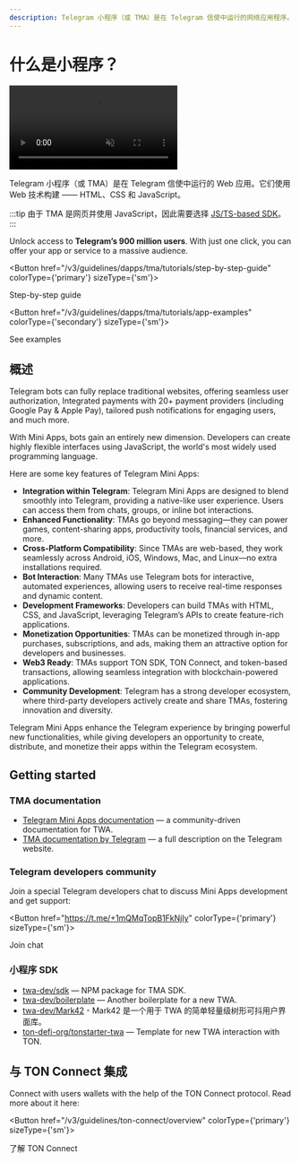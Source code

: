 ```yaml
---
description: Telegram 小程序（或 TMA）是在 Telegram 信使中运行的网络应用程序。它们使用网页技术（HTML、CSS 和 JavaScript）构建。
---
```



# 什么是小程序？

<div style={{width: '100%', textAlign:'center', margin: '10pt auto'}}>
  <video style={{width: '100%',maxWidth: '600px', borderRadius: '10pt'}} muted={true} autoPlay={true} loop={true}>
    <source src="/files/twa.mp4" type="video/mp4" />

```
Your browser does not support the video tag.
```

</video>
</div>

Telegram 小程序（或 TMA）是在 Telegram 信使中运行的 Web 应用。它们使用 Web 技术构建 —— HTML、CSS 和 JavaScript。

:::tip
由于 TMA 是网页并使用 JavaScript，因此需要选择 [JS/TS-based SDK](/v3/guidelines/dapps/apis-sdks/sdk#typescript--javascript)。
:::

Unlock access to **Telegram’s 900 million users**. With just one click, you can offer your app or service to a massive audience.

<Button href="/v3/guidelines/dapps/tma/tutorials/step-by-step-guide" colorType={'primary'} sizeType={'sm'}>

Step-by-step guide

</Button>

<Button href="/v3/guidelines/dapps/tma/tutorials/app-examples" colorType={'secondary'} sizeType={'sm'}>

See examples

</Button>

## 概述

Telegram bots can fully replace traditional websites, offering seamless user authorization, Integrated payments with 20+ payment providers (including Google Pay & Apple Pay), tailored push notifications for engaging users, and much more.

With Mini Apps, bots gain an entirely new dimension. Developers can create highly flexible interfaces using JavaScript, the world's most widely used programming language.

Here are some key features of Telegram Mini Apps:

- **Integration within Telegram**: Telegram Mini Apps are designed to blend smoothly into Telegram, providing a native-like user experience. Users can access them from chats, groups, or inline bot interactions.
- **Enhanced Functionality**: TMAs go beyond messaging—they can power games, content-sharing apps, productivity tools, financial services, and more.
- **Cross-Platform Compatibility**: Since TMAs are web-based, they work seamlessly across Android, iOS, Windows, Mac, and Linux—no extra installations required.
- **Bot Interaction**: Many TMAs use Telegram bots for interactive, automated experiences, allowing users to receive real-time responses and dynamic content.
- **Development Frameworks**: Developers can build TMAs with HTML, CSS, and JavaScript, leveraging Telegram’s APIs to create feature-rich applications.
- **Monetization Opportunities**: TMAs can be monetized through in-app purchases, subscriptions, and ads, making them an attractive option for developers and businesses.
- **Web3 Ready**: TMAs support TON SDK, TON Connect, and token-based transactions, allowing seamless integration with blockchain-powered applications.
- **Community Development**: Telegram has a strong developer ecosystem, where third-party developers actively create and share TMAs, fostering innovation and diversity.

Telegram Mini Apps enhance the Telegram experience by bringing powerful new functionalities, while giving developers an opportunity to create, distribute, and monetize their apps within the Telegram ecosystem.

## Getting started

### TMA documentation

- [Telegram Mini Apps documentation](https://docs.telegram-mini-apps.com) — a community-driven documentation for TWA.
- [TMA documentation by Telegram](https://core.telegram.org/bots/webapps) — a full description on the Telegram website.

### Telegram developers community

Join a special Telegram developers chat to discuss Mini Apps development and get support:

<Button href="https://t.me/+1mQMqTopB1FkNjIy" colorType={'primary'} sizeType={'sm'}>

Join chat

</Button>

### 小程序 SDK

- [twa-dev/sdk](https://github.com/twa-dev/sdk) — NPM package for TMA SDK.
- [twa-dev/boilerplate](https://github.com/twa-dev/Boilerplate) — Another boilerplate for a new TWA.
- [twa-dev/Mark42](https://github.com/twa-dev/Mark42) - Mark42 是一个用于 TWA 的简单轻量级树形可抖用户界面库。
- [ton-defi-org/tonstarter-twa](https://github.com/ton-defi-org/tonstarter-twa) — Template for new TWA interaction with TON.

## 与 TON Connect 集成

Connect with users wallets with the help of the TON Connect protocol. Read more about it here:

<Button href="/v3/guidelines/ton-connect/overview" colorType={'primary'} sizeType={'sm'}>

了解 TON Connect

</Button>

<Feedback />
